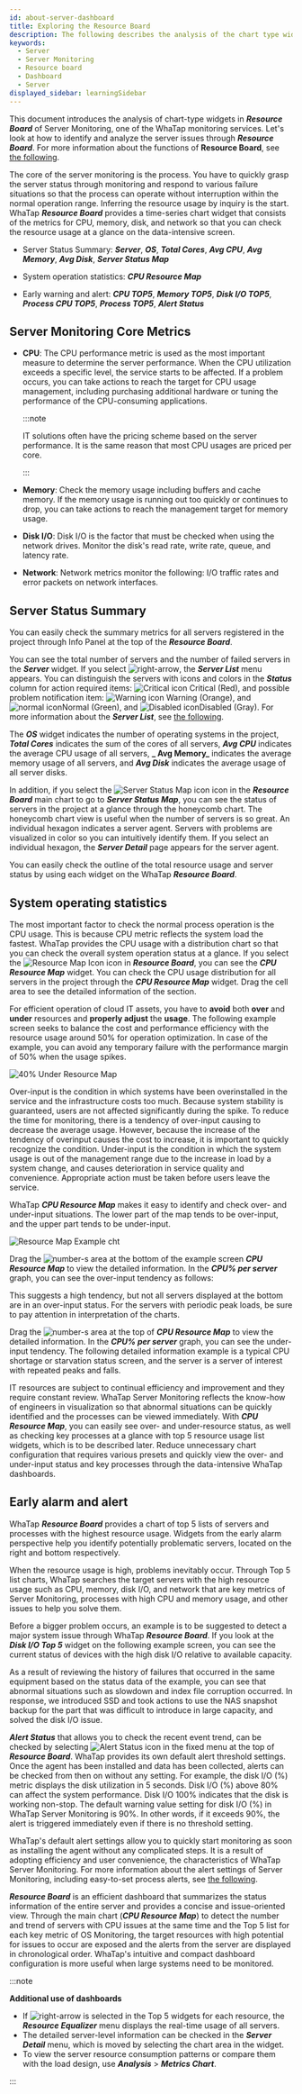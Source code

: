 ```yaml
---
id: about-server-dashboard
title: Exploring the Resource Board
description: The following describes the analysis of the chart type widget in the resource dashboard menu, one of the server performance monitoring functions.
keywords:
  - Server
  - Server Monitoring
  - Resource board
  - Dashboard
  - Server
displayed_sidebar: learningSidebar
---
```


This document introduces the analysis of chart-type widgets in **_Resource Board_** of Server Monitoring, one of the WhaTap monitoring services. Let's look at how to identify and analyze the server issues through **_Resource Board_**. For more information about the functions of **Resource Board**, see [the following](https://docs.whatap.io/server/resourceboard).

The core of the server monitoring is the process. You have to quickly grasp the server status through monitoring and respond to various failure situations so that the process can operate without interruption within the normal operation range. Inferring the resource usage by inquiry is the start. WhaTap **_Resource Board_** provides a time-series chart widget that consists of the metrics for CPU, memory, disk, and network so that you can check the resource usage at a glance on the data-intensive screen.

- Server Status Summary: **_Server_**, **_OS_**, **_Total Cores_**, **_Avg CPU_**, **_Avg Memory_**, **_Avg Disk_**, **_Server Status Map_**

- System operation statistics: **_CPU Resource Map_**

- Early warning and alert: **_CPU TOP5_**, **_Memory TOP5_**, **_Disk I/O TOP5_**, **_Process CPU TOP5_**, **_Process TOP5_**, **_Alert Status_**

## Server Monitoring Core Metrics

- **CPU**: The CPU performance metric is used as the most important measure to determine the server performance. When the CPU utilization exceeds a specific level, the service starts to be affected. If a problem occurs, you can take actions to reach the target for CPU usage management, including purchasing additional hardware or tuning the performance of the CPU-consuming applications.

  :::note

  IT solutions often have the pricing scheme based on the server performance. It is the same reason that most CPU usages are priced per core. 

  :::

- **Memory**: Check the memory usage including buffers and cache memory. If the memory usage is running out too quickly or continues to drop, you can take actions to reach the management target for memory usage.

- **Disk I/O**: Disk I/O is the factor that must be checked when using the network drives. Monitor the disk's read rate, write rate, queue, and latency rate.

- **Network**: Network metrics monitor the following: I/O traffic rates and error packets on network interfaces.

## Server Status Summary

<ImgLang img='resourceboard-info.png' desc='Info panel' />

You can easily check the summary metrics for all servers registered in the project through Info Panel at the top of the **_Resource Board_**. 

You can see the total number of servers and the number of failed servers in the **_Server_** widget. If you select ![right-arrow](/img/right-arrow.svg), the **_Server List_** menu appears. You can distinguish the servers with icons and colors in the **_Status_** column for action required items: ![Critical icon](/img/ic-warning-critical.svg) <span class='vslow'>Critical</span> (<span class='vslow'>Red</span>), and possible problem notification item: ![Warning icon](/img/ic-warning-org.svg) <span class='slow'>Warning</span> (<span class='slow'>Orange</span>), and ![normal icon](/img/ic-check-circle-filled.svg)<span class='snormal'>Normal</span> (<span class='snormal'>Green</span>), and ![Disabled icon](/img/ico-disable-agent.svg)<span class='k8s-normal'>Disabled</span> (<span class='k8s-normal'>Gray</span>). For more information about the **_Server List_**, see [the following](https://docs.whatap.io/server/server-list).

The **_OS_** widget indicates the number of operating systems in the project, **_Total Cores_** indicates the sum of the cores of all servers, **_Avg CPU_** indicates the average CPU usage of all servers, **_ Avg Memory_** indicates the average memory usage of all servers, and **_Avg Disk_** indicates the average usage of all server disks. 

In addition, if you select the ![Server Status Map icon](/img/dashboard-honeycomb.svg) icon in the **_Resource Board_** main chart to go to **_Server Status Map_**, you can see the status of servers in the project at a glance through the honeycomb chart. The honeycomb chart view is useful when the number of servers is so great. An individual hexagon indicates a server agent. Servers with problems are visualized in color so you can intuitively identify them. If you select an individual hexagon, the **_Server Detail_** page appears for the server agent.

<ImgLang img='honeycomb-view.png' desc='Honeycomb chart' />

You can easily check the outline of the total resource usage and server status by using each widget on the WhaTap **_Resource Board_**. 

## System operating statistics

The most important factor to check the normal process operation is the CPU usage. This is because CPU metric reflects the system load the fastest. WhaTap provides the CPU usage with a distribution chart so that you can check the overall system operation status at a glance. If you select the ![Resource Map Icon](/img/dashboard-hitmap.svg) icon in **_Resource Board_**, you can see the **_CPU Resource Map_** widget. You can check the CPU usage distribution for all servers in the project through the **_CPU Resource Map_** widget. Drag the cell area to see the detailed information of the section.

<ImgLang img='resourceboard-resourcemap.png' desc='Resource map Resource board' />

For efficient operation of cloud IT assets, you have to **avoid** both **over** and **under** resources and **properly adjust** the **usage**. The following example screen seeks to balance the cost and performance efficiency with the resource usage around 50% for operation optimization. In case of the example, you can avoid any temporary failure with the performance margin of 50% when the usage spikes.

![40% Under Resource Map](/img/resourcemap-under40.png)

Over-input is the condition in which systems have been overinstalled in the service and the infrastructure costs too much. Because system stability is guaranteed, users are not affected significantly during the spike. To reduce the time for monitoring, there is a tendency of over-input causing to decrease the average usage. However, because the increase of the tendency of overinput causes the cost to increase, it is important to quickly recognize the condition. Under-input is the condition in which the system usage is out of the management range due to the increase in load by a system change, and causes deterioration in service quality and convenience. Appropriate action must be taken before users leave the service.

WhaTap **_CPU Resource Map_** makes it easy to identify and check over- and under-input situations. The lower part of the map tends to be over-input, and the upper part tends to be under-input. 

![Resource Map Example cht](/img/temp-resourcemap.png)

Drag the ![number-s](/img/number-01.png) area at the bottom of the example screen **_CPU Resource Map_** to view the detailed information. In the **_CPU% per server_** graph, you can see the over-input tendency as follows:

<ImgLang img='cpu-usage.png' desc='Over-input' />

This suggests a high tendency, but not all servers displayed at the bottom are in an over-input status. For the servers with periodic peak loads, be sure to pay attention in interpretation of the charts.

Drag the ![number-s](/img/number-02.png) area at the top of **_CPU Resource Map_** to view the detailed information. In the **_CPU% per server_** graph, you can see the under-input tendency. The following detailed information example is a typical CPU shortage or starvation status screen, and the server is a server of interest with repeated peaks and falls. 

<ImgLang img='cpu-usage-starvation.png' desc='starvation cht' />

IT resources are subject to continual efficiency and improvement and they require constant review. WhaTap Server Monitoring reflects the know-how of engineers in visualization so that abnormal situations can be quickly identified and the processes can be viewed immediately. With **_CPU Resource Map_**, you can easily see over- and under-resource status, as well as checking key processes at a glance with top 5 resource usage list widgets, which is to be described later. Reduce unnecessary chart configuration that requires various presets and quickly view the over- and under-input status and key processes through the data-intensive WhaTap dashboards. 

## Early alarm and alert

WhaTap **_Resource Board_** provides a chart of top 5 lists of servers and processes with the highest resource usage. Widgets from the early alarm perspective help you identify potentially problematic servers, located on the right and bottom respectively.

When the resource usage is high, problems inevitably occur. Through Top 5 list charts, WhaTap searches the target servers with the high resource usage such as CPU, memory, disk I/O, and network that are key metrics of Server Monitoring, processes with high CPU and memory usage, and other issues to help you solve them. 

Before a bigger problem occurs, an example is to be suggested to detect a major system issue through WhaTap **_Resource Board_**. If you look at the **_Disk I/O Top 5_** widget on the following example screen, you can see the current status of devices with the high disk I/O relative to available capacity. 

As a result of reviewing the history of failures that occurred in the same equipment based on the status data of the example, you can see that abnormal situations such as slowdown and index file corruption occurred. In response, we introduced SSD and took actions to use the NAS snapshot backup for the part that was difficult to introduce in large capacity, and solved the disk I/O issue.

<ImgLang img='discio-usage.png' desc='Disk Specification Change' />

**_Alert Status_** that allows you to check the recent event trend, can be checked by selecting ![Alert Status icon](/img/ico-noti.svg) in the fixed menu at the top of **_Resource Board_**. WhaTap provides its own default alert threshold settings. Once the agent has been installed and data has been collected, alerts can be checked from then on without any setting. For example, the disk I/O (%) metric displays the disk utilization in 5 seconds. Disk I/O (%) above 80% can affect the system performance. Disk I/O 100% indicates that the disk is working non-stop. The default warning value setting for disk I/O (%) in WhaTap Server Monitoring is 90%. In other words, if it exceeds 90%, the alert is triggered immediately even if there is no threshold setting.

<ImgLang img='server-rt-notice.png' desc='Real-time Alert' />

WhaTap's default alert settings allow you to quickly start monitoring as soon as installing the agent without any complicated steps. It is a result of adopting efficiency and user convenience, the characteristics of WhaTap Server Monitoring. For more information about the alert settings of Server Monitoring, including easy-to-set process alerts, see [the following](https://docs.whatap.io/server/warning-notice).

**_Resource Board_** is an efficient dashboard that summarizes the status information of the entire server and provides a concise and issue-oriented view. Through the main chart (**_CPU Resource Map_**) to detect the number and trend of servers with CPU issues at the same time and the Top 5 list for each key metric of OS Monitoring, the target resources with high potential for issues to occur are exposed and the alerts from the server are displayed in chronological order. WhaTap's intuitive and compact dashboard configuration is more useful when large systems need to be monitored.

:::note 

**Additional use of dashboards**

- If ![right-arrow](/img/right-arrow.svg) is selected in the Top 5 widgets for each resource, the **_Resource Equalizer_** menu displays the real-time usage of all servers. 
- The detailed server-level information can be checked in the **_Server Detail_** menu, which is moved by selecting the chart area in the widget. 
- To view the server resource consumption patterns or compare them with the load design, use **_Analysis_** > **_Metrics Chart_**.

:::
